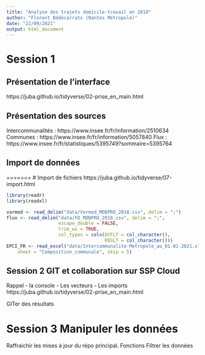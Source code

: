 ```yaml
---
title: "Analyse des trajets domicile-travail en 2018"
author: "Florent Bédécarrats (Nantes Métropole)"
date: "22/09/2021"
output: html_document
---
```



# Session 1

## Présentation de l'interface 
https://juba.github.io/tidyverse/02-prise_en_main.html


## Présentation des sources
Intercommunalités : https://www.insee.fr/fr/information/2510634
Communes : https://www.insee.fr/fr/information/5057840
Flux : https://www.insee.fr/fr/statistiques/5395749?sommaire=5395764


## Import de données

=======
# Import de fichiers
https://juba.github.io/tidyverse/07-import.html

```r
library(readr)
library(readxl)

varmod <- read_delim("data/Varmod_MOBPRO_2018.csv", delim = ";")
flux <- read_delim("data/FD_MOBPRO_2018.csv", delim = ";", 
                   escape_double = FALSE, 
                   trim_ws = TRUE,
                   col_types = cols(DCFLT = col_character(),
                                    REGLT = col_character()))
EPCI_FR <- read_excel("data/Intercommunalite-Metropole_au_01-01-2021.xlsx", 
    sheet = "Composition_communale", skip = 5)


```



## Session 2 GIT et collaboration sur SSP Cloud

Rappel
- la console
- Les vecteurs
- Les imports
https://juba.github.io/tidyverse/02-prise_en_main.html

GITer des résultats

# Session 3 Manipuler les données

Raffraichir les mises à jour du répo principal.
Fonctions
Filtrer les données 

